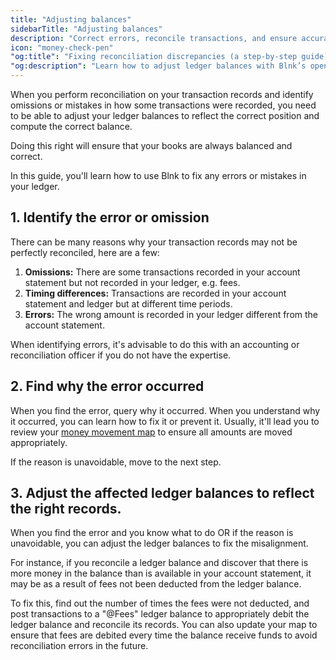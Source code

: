 ```yaml
---
title: "Adjusting balances"
sidebarTitle: "Adjusting balances"
description: "Correct errors, reconcile transactions, and ensure accurate financial records in your application."
icon: "money-check-pen"
"og:title": "Fixing reconciliation discrepancies (a step-by-step guide) - Blnk" 
"og:description": "Learn how to adjust ledger balances with Blnk’s open-source ledger. Correct errors, reconcile transactions, and ensure accurate financial records in your application."
---
```



When you perform reconciliation on your transaction records and identify omissions or mistakes in how some transactions were recorded, you need to be able to adjust your ledger balances to reflect the correct position and compute the correct balance.

Doing this right will ensure that your books are always balanced and correct.

In this guide, you'll learn how to use Blnk to fix any errors or mistakes in your ledger.

## 1. Identify the error or omission

There can be many reasons why your transaction records may not be perfectly reconciled, here are a few:

1. **Omissions:** There are some transactions recorded in your account statement but not recorded in your ledger, e.g. fees.
2. **Timing differences:** Transactions are recorded in your account statement and ledger but at different time periods.
3. **Errors:** The wrong amount is recorded in your ledger different from the account statement. 

<Warning>
    When identifying errors, it's advisable to do this with an accounting or reconciliation officer if you do not have the expertise.
</Warning>

## 2. Find why the error occurred

When you find the error, query why it occurred. When you understand why it occurred, you can learn how to fix it or prevent it. Usually, it'll lead you to review your [money movement map](../ledgers/money-movement-map) to ensure all amounts are moved appropriately.

If the reason is unavoidable, move to the next step.

## 3. Adjust the affected ledger balances to reflect the right records.

When you find the error and you know what to do OR if the reason is unavoidable, you can adjust the ledger balances to fix the misalignment.

For instance, if you reconcile a ledger balance and discover that there is more money in the balance than is available in your account statement, it may be as a result of fees not been deducted from the ledger balance. 

To fix this, find out the number of times the fees were not deducted, and post transactions to a "@Fees" ledger balance to appropriately debit the ledger balance and reconcile its records. You can also update your map to ensure that fees are debited every time the balance receive funds to avoid reconciliation errors in the future.

<NeedHelp />